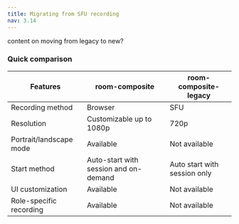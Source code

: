 ```yaml
---
title: Migrating from SFU recording
nav: 3.14
---
```


content on moving from legacy to new?


### Quick comparison

| Features                | room-composite | room-composite-legacy |
| ----------------------- | -------------- | --------------------- |
| Recording method        | Browser        | SFU                   |
| Resolution              | Customizable up to 1080p     | 720p    |
| Portrait/landscape mode | Available      | Not available         |
| Start method            | Auto-start with session and on-demand | Auto start with session only |
| UI customization        | Available      | Not available         |
| Role-specific recording | Available      | Not available         |

